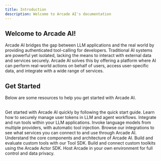 ```yaml
---
title: Introduction
description: Welcome to Arcade AI's documentation
---
```


## Welcome to Arcade AI!

Arcade AI bridges the gap between LLM applications and the real world by providing authenticated tool-calling for developers. Traditional AI systems are powerful yet isolated, lacking the means to interact with external data and services securely. Arcade AI solves this by offering a platform where AI can perform real-world actions on behalf of users, access user-specific data, and integrate with a wide range of services.

## Get Started

Below are some resources to help you get started with Arcade AI.

<br />

<Cards columns={3}>
  <Card icon="rocket" title="Quick start" href="/guides/quickstart">
    Get started with Arcade AI quickly by following the quick start guide.
  </Card>
  <Card
    icon="people-group"
    title="Agent Authentication"
    href="/guides/agentauth"
  >
    Learn how to securely manage user tokens in LLM and agent workflows.
  </Card>
  <Card icon="puzzle-piece" title="Tool Calling" href="/guides/toolcalling">
    Integrate and run tools within your LLM applications.
  </Card>
  <Card icon="code" title="LLM API" href="https://reference.arcade-ai.com">
    Invoke language models from multiple providers, with automatic tool
    injection.
  </Card>
  <Card icon="tool" title="Integrations" href="/integrations">
    Browse our integrations to see what services you can connect to and use
    through Arcade AI.
  </Card>
  <Card icon="scale-balanced" title="Architecture" href="/home/architecture">
    Understand the core components and architecture of Arcade AI.
  </Card>
  <Card icon="plug" title="Tool SDK" href="/guides/toolsdk">
    Build and evaluate custom tools with our Tool SDK.
  </Card>
  <Card icon="terminal" title="Actor SDK" href="/guides/actor/sdk">
    Build and connect custom toolkits using the Arcade Actor SDK.
  </Card>
  <Card icon="cloud" title="Deployment" href="/home/deployment">
    Host Arcade in your own environment for full control and data privacy.
  </Card>
</Cards>
